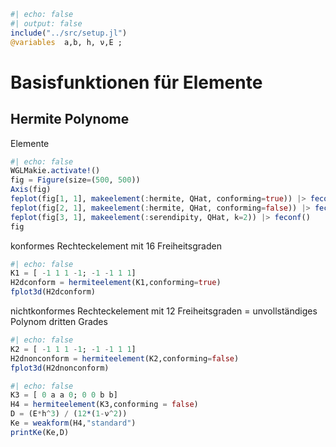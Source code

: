 ```julia
#| echo: false
#| output: false
include("../src/setup.jl")
@variables  a,b, h, ν,E ;
```
# Basisfunktionen für Elemente
## Hermite Polynome
Elemente
```julia
#| echo: false
WGLMakie.activate!()
fig = Figure(size=(500, 500))
Axis(fig)
feplot(fig[1, 1], makeelement(:hermite, QHat, conforming=true)) |> feconf()
feplot(fig[2, 1], makeelement(:hermite, QHat, conforming=false)) |> feconf()
feplot(fig[3, 1], makeelement(:serendipity, QHat, k=2)) |> feconf()
fig
```
konformes Rechteckelement mit 16 Freiheitsgraden
```julia
#| echo: false
K1 = [ -1 1 1 -1; -1 -1 1 1]
H2dconform = hermiteelement(K1,conforming=true)
fplot3d(H2dconform)
```
nichtkonformes Rechteckelement mit 12 Freiheitsgraden 
= unvollständiges Polynom dritten Grades
```julia
#| echo: false
K2 = [ -1 1 1 -1; -1 -1 1 1]
H2dnonconform = hermiteelement(K2,conforming=false)
fplot3d(H2dnonconform)
```

```julia
#| echo: false
K3 = [ 0 a a 0; 0 0 b b]
H4 = hermiteelement(K3,conforming = false)
D = (E*h^3) / (12*(1-ν^2))
Ke = weakform(H4,"standard")
printKe(Ke,D)
```